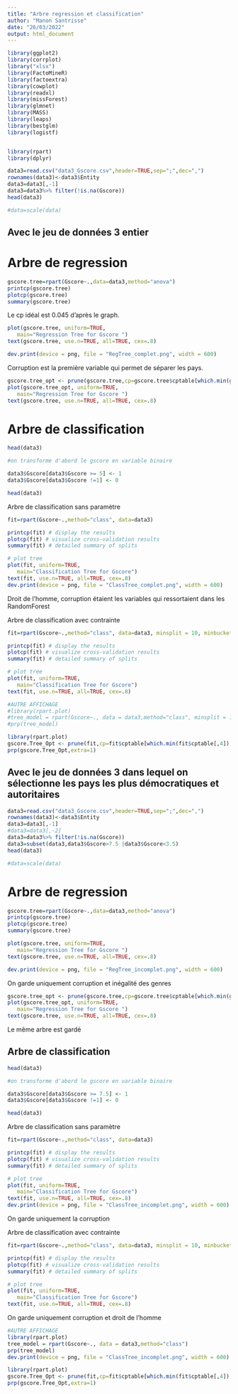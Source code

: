```yaml
---
title: "Arbre regression et classification"
author: "Manon Santrisse"
date: "26/03/2022"
output: html_document
---
```


```r
library(ggplot2)
library(corrplot)
library("xlsx")
library(FactoMineR)
library(factoextra)
library(cowplot)
library(readxl)
library(missForest)
library(glmnet)
library(MASS)
library(leaps)
library(bestglm)
library(logistf)


library(rpart)
library(dplyr)
```


```r


data3=read.csv("data3_Gscore.csv",header=TRUE,sep=";",dec=",")
rownames(data3)<-data3$Entity
data3=data3[,-1]
data3=data3%>% filter(!is.na(Gscore))
head(data3)
```


```r
#data=scale(data)
```


## Avec le jeu de données 3 entier

# Arbre de regression
```r
gscore.tree=rpart(Gscore~.,data=data3,method="anova")
printcp(gscore.tree)
plotcp(gscore.tree)
summary(gscore.tree)
```
Le cp idéal est 0.045 d'après le graph.

```r
plot(gscore.tree, uniform=TRUE,
   main="Regression Tree for Gscore ")
text(gscore.tree, use.n=TRUE, all=TRUE, cex=.8)

dev.print(device = png, file = "RegTree_complet.png", width = 600)
```
Corruption est la première variable qui permet de séparer les pays.

```r
gscore.tree_opt <- prune(gscore.tree,cp=gscore.tree$cptable[which.min(gscore.tree$cptable[,4]),1])
plot(gscore.tree_opt, uniform=TRUE,
   main="Regression Tree for Gscore ")
text(gscore.tree, use.n=TRUE, all=TRUE, cex=.8)

```


# Arbre de classification

```r
head(data3)

```


```r
#on transforme d'abord le gscore en variable binaire

data3$Gscore[data3$Gscore >= 5] <- 1
data3$Gscore[data3$Gscore !=1] <- 0

head(data3)
```

Arbre de classification sans paramètre
```r
fit=rpart(Gscore~.,method="class", data=data3)

printcp(fit) # display the results
plotcp(fit) # visualize cross-validation results
summary(fit) # detailed summary of splits

# plot tree
plot(fit, uniform=TRUE,
   main="Classification Tree for Gscore")
text(fit, use.n=TRUE, all=TRUE, cex=.8)
dev.print(device = png, file = "ClassTree_complet.png", width = 600)
```
Droit de l'homme, corruption étaient les variables qui ressortaient dans les RandomForest


Arbre de classification avec contrainte
```r
fit=rpart(Gscore~.,method="class", data=data3, minsplit = 10, minbucket=3)

printcp(fit) # display the results
plotcp(fit) # visualize cross-validation results
summary(fit) # detailed summary of splits

# plot tree
plot(fit, uniform=TRUE,
   main="Classification Tree for Gscore")
text(fit, use.n=TRUE, all=TRUE, cex=.8)
```



```r
#AUTRE AFFICHAGE 
#library(rpart.plot)
#tree_model = rpart(Gscore~., data = data3,method="class", minsplit = 10, minbucket=3)
#prp(tree_model)
```
```r
library(rpart.plot)
gscore.Tree_Opt <- prune(fit,cp=fit$cptable[which.min(fit$cptable[,4]),1])
prp(gscore.Tree_Opt,extra=1)
```


## Avec le jeu de données 3 dans lequel on sélectionne les pays les plus démocratiques et autoritaires

```r
data3=read.csv("data3_Gscore.csv",header=TRUE,sep=";",dec=",")
rownames(data3)<-data3$Entity
data3=data3[,-1]
#data3=data3[,-2]
data3=data3%>% filter(!is.na(Gscore))
data3=subset(data3,data3$Gscore>7.5 |data3$Gscore<3.5)
head(data3)
```


```r
#data=scale(data)
```


# Arbre de regression

```r
gscore.tree=rpart(Gscore~.,data=data3,method="anova")
printcp(gscore.tree)
plotcp(gscore.tree)
summary(gscore.tree)
```

```r
plot(gscore.tree, uniform=TRUE,
   main="Regression Tree for Gscore ")
text(gscore.tree, use.n=TRUE, all=TRUE, cex=.8)

dev.print(device = png, file = "RegTree_incomplet.png", width = 600)
```
On garde uniquement corruption et inégalité des genres

```r
gscore.tree_opt <- prune(gscore.tree,cp=gscore.tree$cptable[which.min(gscore.tree$cptable[,4]),1])
plot(gscore.tree_opt, uniform=TRUE,
   main="Regression Tree for Gscore ")
text(gscore.tree, use.n=TRUE, all=TRUE, cex=.8)

```
Le même arbre est gardé

## Arbre de classification

```r
head(data3)
```


```r
#on transforme d'abord le gscore en variable binaire

data3$Gscore[data3$Gscore >= 7.5] <- 1
data3$Gscore[data3$Gscore !=1] <- 0

head(data3)
```

Arbre de classification sans paramètre
```r
fit=rpart(Gscore~.,method="class", data=data3)

printcp(fit) # display the results
plotcp(fit) # visualize cross-validation results
summary(fit) # detailed summary of splits

# plot tree
plot(fit, uniform=TRUE,
   main="Classification Tree for Gscore")
text(fit, use.n=TRUE, all=TRUE, cex=.8)
dev.print(device = png, file = "ClassTree_incomplet.png", width = 600)
```
On garde uniquement la corruption

Arbre de classification avec contrainte
```r
fit=rpart(Gscore~.,method="class", data=data3, minsplit = 10, minbucket=3)

printcp(fit) # display the results
plotcp(fit) # visualize cross-validation results
summary(fit) # detailed summary of splits

# plot tree
plot(fit, uniform=TRUE,
   main="Classification Tree for Gscore")
text(fit, use.n=TRUE, all=TRUE, cex=.8)
```
On garde uniquement corruption et droit de l'homme


```r
#AUTRE AFFICHAGE 
library(rpart.plot)
tree_model = rpart(Gscore~., data = data3,method="class")
prp(tree_model)
dev.print(device = png, file = "ClassTree_incomplet.png", width = 600)
```
```r
library(rpart.plot)
gscore.Tree_Opt <- prune(fit,cp=fit$cptable[which.min(fit$cptable[,4]),1])
prp(gscore.Tree_Opt,extra=1)
```
